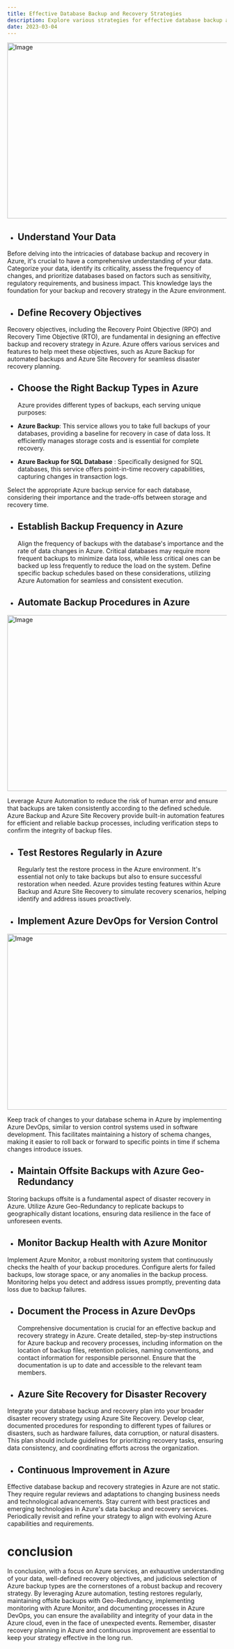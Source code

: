 ```yaml
---
title: Effective Database Backup and Recovery Strategies
description: Explore various strategies for effective database backup and recovery, ensuring data integrity and business continuity even in the face of unexpected data loss.
date: 2023-03-04
---
```


<Image src="/b2img1.png" width="718" height="404" alt="Image" />

- ## Understand Your Data

Before delving into the intricacies of database backup and recovery in Azure, it's crucial to have a comprehensive understanding of your data. Categorize your data, identify its criticality, assess the frequency of changes, and prioritize databases based on factors such as sensitivity, regulatory requirements, and business impact. This knowledge lays the foundation for your backup and recovery strategy in the Azure environment.

- ## Define Recovery Objectives

Recovery objectives, including the Recovery Point Objective (RPO) and Recovery Time Objective (RTO), are fundamental in designing an effective backup and recovery strategy in Azure. Azure offers various services and features to help meet these objectives, such as Azure Backup for automated backups and Azure Site Recovery for seamless disaster recovery planning.

- ## Choose the Right Backup Types in Azure

  Azure provides different types of backups, each serving unique purposes:

- **Azure Backup**: This service allows you to take full backups of your databases, providing a baseline for recovery in case of data loss. It efficiently manages storage costs and is essential for complete recovery.

- **Azure Backup for SQL Database** : Specifically designed for SQL databases, this service offers point-in-time recovery capabilities, capturing changes in transaction logs.

Select the appropriate Azure backup service for each database, considering their importance and the trade-offs between storage and recovery time.

- ## Establish Backup Frequency in Azure

  Align the frequency of backups with the database's importance and the rate of data changes in Azure. Critical databases may require more frequent backups to minimize data loss, while less critical ones can be backed up less frequently to reduce the load on the system. Define specific backup schedules based on these considerations, utilizing Azure Automation for seamless and consistent execution.

- ## Automate Backup Procedures in Azure

<Image src="/b2img2.png" width="718" height="404" alt="Image" />

Leverage Azure Automation to reduce the risk of human error and ensure that backups are taken consistently according to the defined schedule. Azure Backup and Azure Site Recovery provide built-in automation features for efficient and reliable backup processes, including verification steps to confirm the integrity of backup files.

- ## Test Restores Regularly in Azure

  Regularly test the restore process in the Azure environment. It's essential not only to take backups but also to ensure successful restoration when needed. Azure provides testing features within Azure Backup and Azure Site Recovery to simulate recovery scenarios, helping identify and address issues proactively.

- ## Implement Azure DevOps for Version Control

<Image src="/b2img3.png" width="718" height="404" alt="Image" />

Keep track of changes to your database schema in Azure by implementing Azure DevOps, similar to version control systems used in software development. This facilitates maintaining a history of schema changes, making it easier to roll back or forward to specific points in time if schema changes introduce issues.

- ## Maintain Offsite Backups with Azure Geo-Redundancy

Storing backups offsite is a fundamental aspect of disaster recovery in Azure. Utilize Azure Geo-Redundancy to replicate backups to geographically distant locations, ensuring data resilience in the face of unforeseen events.

- ## Monitor Backup Health with Azure Monitor

Implement Azure Monitor, a robust monitoring system that continuously checks the health of your backup procedures. Configure alerts for failed backups, low storage space, or any anomalies in the backup process. Monitoring helps you detect and address issues promptly, preventing data loss due to backup failures.

- ## Document the Process in Azure DevOps

  Comprehensive documentation is crucial for an effective backup and recovery strategy in Azure. Create detailed, step-by-step instructions for Azure backup and recovery processes, including information on the location of backup files, retention policies, naming conventions, and contact information for responsible personnel. Ensure that the documentation is up to date and accessible to the relevant team members.

- ## Azure Site Recovery for Disaster Recovery

Integrate your database backup and recovery plan into your broader disaster recovery strategy using Azure Site Recovery. Develop clear, documented procedures for responding to different types of failures or disasters, such as hardware failures, data corruption, or natural disasters. This plan should include guidelines for prioritizing recovery tasks, ensuring data consistency, and coordinating efforts across the organization.

- ## Continuous Improvement in Azure

Effective database backup and recovery strategies in Azure are not static. They require regular reviews and adaptations to changing business needs and technological advancements. Stay current with best practices and emerging technologies in Azure's data backup and recovery services. Periodically revisit and refine your strategy to align with evolving Azure capabilities and requirements.

# conclusion

In conclusion, with a focus on Azure services, an exhaustive understanding of your data, well-defined recovery objectives, and judicious selection of Azure backup types are the cornerstones of a robust backup and recovery strategy. By leveraging Azure automation, testing restores regularly, maintaining offsite backups with Geo-Redundancy, implementing monitoring with Azure Monitor, and documenting processes in Azure DevOps, you can ensure the availability and integrity of your data in the Azure cloud, even in the face of unexpected events. Remember, disaster recovery planning in Azure and continuous improvement are essential to keep your strategy effective in the long run.
